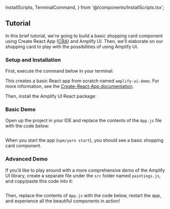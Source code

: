   InstallScripts,
  TerminalCommand,
} from '@/components/InstallScripts.tsx';

## Tutorial

In this brief tutorial, we're going to build a basic shopping card component using Create React App ([CRA](https://create-react-app.dev)) and Amplify UI. Then, we'll elaborate on our shopping card to play with the possibilities of using Amplify UI.

### Setup and Installation

First, execute the command below in your terminal:

<TerminalCommand command="npx create-react-app amplify-ui-demo && cd amplify-ui-demo" />

This creates a basic React app from scratch named `amplify-ui-demo`. For more information, see the [Create-React-App documentation](https://create-react-app.dev).

Then, install the Amplify UI React package:

<InstallScripts framework="react" />

### Basic Demo

Open up the project in your IDE and replace the contents of the `App.js` file with the code below:

<Example>
  <ExampleCode>
  
```tsx file=./examples/BasicExampleCode.tsx

````

  </ExampleCode>
  <BasicShoppingCard />
</Example>

When you start the app (`npm/yarn start`), you should see a basic shopping card component.

### Advanced Demo

If you’d like to play around with a more comprehensive demo of the Amplify UI library, create a separate file under the `src` folder named `paintings.js`, and copy/paste this code into it:

  <ExampleCode>

```tsx file=./examples/paintings.ts

````

  </ExampleCode>

Then, replace the contents of `App.js` with the code below, restart the app, and experience all the beautiful components in action!

<Example>
  <ExampleCode>

```tsx file=./examples/AdvancedExampleCode.tsx

```

  </ExampleCode>
  <AdvancedShoppingCard />
</Example>
